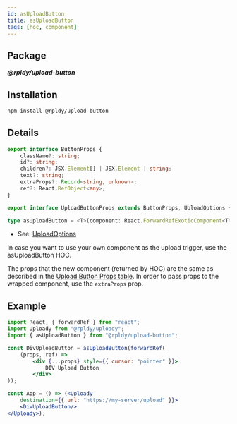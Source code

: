 ```yaml
---
id: asUploadButton
title: asUploadButton
tags: [hoc, component]
---
```


## Package

**_@rpldy/upload-button_**

## Installation

```bash npm2yarn
npm install @rpldy/upload-button
```

## Details

```typescript
export interface ButtonProps {
    className?: string;
    id?: string;
    children?: JSX.Element[] | JSX.Element | string;
    text?: string;
    extraProps?: Record<string, unknown>;
    ref?: React.RefObject<any>;
}

export interface UploadButtonProps extends ButtonProps, UploadOptions {}

type asUploadButton = <T>(component: React.ForwardRefExoticComponent<T> | React.ComponentType<T>) => React.FC<UploadButtonProps>;
```

- See: [UploadOptions](../types#uploadoptions)

In case you want to use your own component as the upload trigger, use the asUploadButton HOC.

The props that the new component (returned by HOC) are the same as described in
the [Upload Button Props table](../components/uploadButton#props).
In order to pass props to the wrapped component, use the `extraProps` prop.

## Example

```jsx
import React, { forwardRef } from "react";
import Uploady from "@rpldy/uploady";
import { asUploadButton } from "@rpldy/upload-button";

const DivUploadButton = asUploadButton(forwardRef(
    (props, ref) =>
        <div {...props} style={{ cursor: "pointer" }}>
            DIV Upload Button
        </div>
));

const App = () => (<Uploady
    destination={{ url: "https://my-server/upload" }}>
    <DivUploadButton/>
</Uploady>);
```

